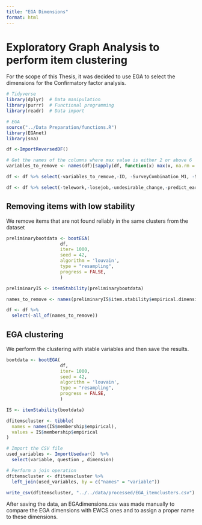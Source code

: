 ```yaml
---
title: "EGA Dimensions"
format: html
---
```


# **Exploratory Graph Analysis to perform item clustering**

For the scope of this Thesis, it was decided to use EGA to select the dimensions for the Confirmatory factor analysis.

```r
# Tidyverse
library(dplyr)  # Data manipulation
library(purrr)  # Functional programming
library(readr)  # Data import

# EGA
source("../Data Preparation/functions.R")
library(EGAnet)
library(sna)
```

```r
df <-ImportReversedDF()

# Get the names of the columns where max value is either 2 or above 6
variables_to_remove <- names(df)[sapply(df, function(x) max(x, na.rm = TRUE) %in% 2 | max(x, na.rm = TRUE) > 6)]

df <- df %>% select(-variables_to_remove,-ID, -SurveyCombination_M1, -SurveyCombination_M2, -Country,-private_sector,-empl_contract,-eng_energy,-eng_enthusiastic,-eng_timeflies)

df <- df %>% select(-telework,-losejob,-undesirable_change,-predict_earnings)
```
## Removing items with low stability

We remove items that are not found reliably in the same clusters from the dataset

```r
preliminarybootdata <- bootEGA(
                    df,
                    iter= 1000, 
                    seed = 42,
                    algorithm = 'louvain',
                    type = "resampling",
                    progress = FALSE,
                    )
```

```r
preliminaryIS <- itemStability(preliminarybootdata)
```

```r
names_to_remove <- names(preliminaryIS$item.stability$empirical.dimensions)[preliminaryIS$item.stability$empirical.dimensions < 0.8]

df <- df %>%
  select(-all_of(names_to_remove))
```

## EGA clustering

We perform the clustering with stable variables and then save the results.

```r
bootdata <- bootEGA(
                    df,
                    iter= 1000, 
                    seed = 42,
                    algorithm = 'louvain',
                    type = "resampling",
                    progress = FALSE,
                    )
```

```r
IS <- itemStability(bootdata)
```

```r
dfitemscluster <- tibble(
  names = names(IS$membership$empirical),
  values = IS$membership$empirical
)

# Import the CSV file
used_variables <- ImportUsedvar()  %>%
  select(variable, question , dimension)

# Perform a join operation
dfitemscluster <- dfitemscluster %>%
  left_join(used_variables, by = c("names" = "variable"))
```

```r
write_csv(dfitemscluster, "../../data/processed/EGA_itemclusters.csv")
```

After saving the data, an EGAdimensions.csv was made manually to compare the EGA dimensions with EWCS ones and to assign a proper name to these dimensions.